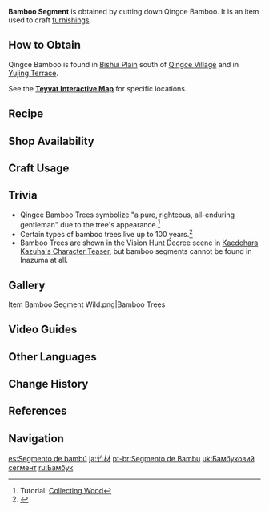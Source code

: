 {{Item Infobox
|id           = 101305
|image        = Item Bamboo Segment.png
|type         = Materials
|group        = Wood
|group2       = Furnishing Materials
|invCategory  = Materials
|quality      = 1
|description  = Segments of bamboo that are light and far stronger than their humble appearance might suggest. It lets off a light fragrance.<br>Can be used to create furnishings.
|source1      = Cutting down Bamboo found in [[Qingce Village]] and [[Yujing Terrace]].
|source2      = Converting [[Forging Ores]]
|source3      = [[Realm Depot]]
}}
'''Bamboo Segment'''  is obtained by cutting down Qingce Bamboo. It is an item used to craft [[furnishings]].

==How to Obtain==
Qingce Bamboo is found in [[Bishui Plain]] south of [[Qingce Village]] and in [[Yujing Terrace]].

See the '''[https://webstatic-sea.mihoyo.com/app/ys-map-sea/index.html#/map/2?shown_types=176 Teyvat Interactive Map]''' for specific locations.

==Recipe==
{{Recipe
|type = Wood
|Iron Chunk = 3
|sort = Iron Chunk
}}
{{Recipe
|type = Wood
|White Iron Chunk = 2
|sort = White Iron Chunk
}}
{{Recipe
|type = Wood
|Crystal Chunk = 1
|sort = Crystal Chunk
}}
{{Recipe
|type = Wood
|Magical Crystal Chunk = 1
|sort = Magical Crystal Chunk
}}
{{Recipe
|type = Wood
|Amethyst Lump = 1
|sort = Amethyst Lump
}}
{{Recipe
|type = Wood
|Condessence Crystal = 1
|sort = Condessence Crystal
}}
{{Recipe
|type = Wood
|Starsilver = 1
|sort = Starsilver
}}

==Shop Availability==
{{Shop Availability|currency=Realm Currency}}

==Craft Usage==
{{Craft Usage}}

==Trivia==
* Qingce Bamboo Trees symbolize "a pure, righteous, all-enduring gentleman" due to the tree's appearance.<ref>Tutorial: [[Tutorial/Collecting Wood|Collecting Wood]]</ref>
* Certain types of bamboo trees live up to 100 years.<ref>{{Ref/Furnishing|Qingce Skysail Bamboo}}</ref>
* Bamboo Trees are shown in the Vision Hunt Decree scene in [https://youtu.be/ST5v7-C3iDk Kaedehara Kazuha's Character Teaser], but bamboo segments cannot be found in Inazuma at all.

==Gallery==
<gallery>
Item Bamboo Segment Wild.png|Bamboo Trees
</gallery>

==Video Guides==
{{EVT
|video1   = https://youtu.be/54SCYBo7Lw4
|caption1 = Farm Guide
}}

==Other Languages==
{{Other Languages
|en      = Bamboo Segment
|zhs     = 竹节
|zhs_rm  = Zhújié
|zht     = 竹節
|zht_rm  = Zhújié
|zh_tl   = Bamboo Segment
|ja      = 竹材
|ja_rm   = Chikuzai
|ja_tl   = Bamboo Material
|ko      = 죽절
|ko_tl   = Bamboo Joint
|es      = Segmento de bambú
|es_tl   = Bamboo Segment
|fr      = Tige de bambou
|fr_tl   = Bamboo Stem
|ru      = Бамбук
|ru_tl   = Bamboo
|th      = ท่อนไม้ไผ่
|th_rm   = Thon Mai-phai
|th_tl   = Bamboo Log
|vi      = Đốt Trúc
|vi_tl   = Bamboo Segment
|de      = Bambussegment
|de_tl   = Bamboo Segment
|id      = Bamboo Segment
|pt      = Segmento de Bambu
|pt_tl   = Bamboo Segment
|tr      = Bambu Sapı
|tr_tl   = Bamboo Stem
|it      = Segmento di bambù
|it_tl   = Bamboo Segment
}}

==Change History==
{{Change History|1.5}}

==References==
{{Reflist}}

==Navigation==
{{Material Navbox|type=Crafting Materials}}

[[es:Segmento de bambú]]
[[ja:竹材]]
[[pt-br:Segmento de Bambu]]
[[uk:Бамбуковий сегмент]]
[[ru:Бамбук]]